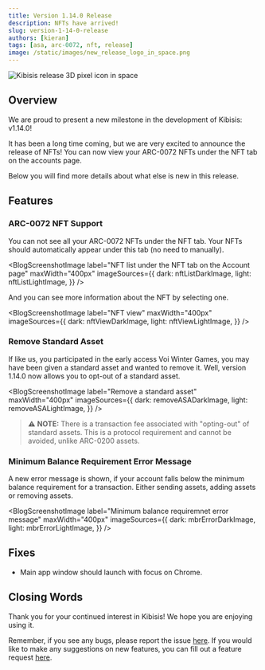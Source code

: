 ```yaml
---
title: Version 1.14.0 Release
description: NFTs have arrived!
slug: version-1-14-0-release
authors: [kieran]
tags: [asa, arc-0072, nft, release]
image: /static/images/new_release_logo_in_space.png
---
```


<!-- components -->

<!-- constants -->

<!-- images -->

![Kibisis release 3D pixel icon in space](/images/new_release_logo_in_space.png)

## Overview

<!-- change just the version for new posts -->
We are proud to present a new milestone in the development of Kibisis: v1.14.0!

<!-- re-write this paragraph for all new versions -->
It has been a long time coming, but we are very excited to announce the release of NFTs! You can now view your ARC-0072 NFTs under the NFT tab on the accounts page.

<!-- truncate -->

Below you will find more details about what else is new in this release.

<!-- go into detail about the new versions, or omit if no new features with in the release -->
## Features

### ARC-0072 NFT Support

You can not see all your ARC-0072 NFTs under the NFT tab. Your NFTs should automatically appear under this tab (no need to manually).

<BlogScreenshotImage
  label="NFT list under the NFT tab on the Account page"
  maxWidth="400px"
  imageSources={{
    dark: nftListDarkImage,
    light: nftListLightImage,
  }}
/>

And you can see more information about the NFT by selecting one.

<BlogScreenshotImage
  label="NFT view"
  maxWidth="400px"
  imageSources={{
    dark: nftViewDarkImage,
    light: nftViewLightImage,
  }}
/>

### Remove Standard Asset

If like us, you participated in the early access Voi Winter Games, you may have been given a standard asset and wanted to remove it. Well, version 1.14.0 now allows you to opt-out of a standard asset.

<BlogScreenshotImage
  label="Remove a standard asset"
  maxWidth="400px"
  imageSources={{
    dark: removeASADarkImage,
    light: removeASALightImage,
  }}
/>

> ⚠️ **NOTE:** There is a transaction fee associated with "opting-out" of standard assets. This is a protocol requirement and cannot be avoided, unlike ARC-0200 assets.

### Minimum Balance Requirement Error Message

A new error message is shown, if your account falls below the minimum balance requirement for a transaction. Either sending assets, adding assets or removing assets.

<BlogScreenshotImage
  label="Minimum balance requiremnet error message"
  maxWidth="400px"
  imageSources={{
    dark: mbrErrorDarkImage,
    light: mbrErrorLightImage,
  }}
/>

<!-- just give a bulleted list of fixes, or omit if no fixes with in the release -->
## Fixes

* Main app window should launch with focus on Chrome.

## Closing Words

<!-- leave this paragraph as standard sign off -->
Thank you for your continued interest in Kibisis! We hope you are enjoying using it.

Remember, if you see any bugs, please report the issue <a href={REPORT_A_BUG_LINK} rel="noreferrer" target="_blank">here</a>. If you would like to make any suggestions on new features, you can fill out a feature request <a href={SUGGEST_A_FEATURE_LINK} rel="noreferrer" target="_blank">here</a>.
